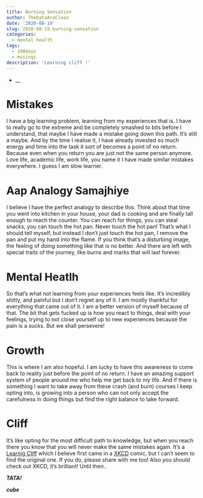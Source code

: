 ```yaml
---
title: Burning Sensation
author: TheDataAreClean
date: '2020-08-19'
slug: 2020-08-19-burning-sensation
categories:
  - mental health
tags:
  - 100days
  - musings
description: 'Learning cliff !'
---
```


* __

# Mistakes
I have a big learning problem, learning from my experiences that is. I have to really go to the extreme and be completely smashed to bits before I understand, that maybe I have made a mistake going down this path. It's still a maybe. And by the time I realise it, I have already invested so much energy and time into the task it sort of becomes a point of no return. Because even when you return you are just not the same person anymore. Love life, academic life, work life, you name it I have made similar mistakes everywhere. I guess I am slow learner.

# Aap Analogy Samajhiye
I believe I have the perfect analogy to describe this. Think about that time you went into kitchen in your house, your dad is cooking and are finally tall enough to reach the counter. You can reach for things, you can steal snacks, you can touch the hot pan. Never touch the hot pan! That's what I should tell myself, but instead I don't just touch the hot pan, I remove the pan and put my hand into the flame. If you think that's a disturbing image, the feeling of doing something like that is no better. And there are left with special traits of the journey, like burns and marks that will last forever.

# Mental Heatlh
So that's what not learning from your experiences feels like. It's incredibly shitty, and painful but I don't regret any of it. I am mostly thankful for everything that came out of it. I am a better version of myself because of that. The bit that gets fucked up is how you react to things, deal with your feelings, trying to not close yourself up to new experiences because the pain is a sucks. But we shall persevere!

# Growth
This is where I am also hopeful. I am lucky to have this awareness to come back to reality just before the point of no return. I have an amazing support system of people around me who help me get back to my life. And if there is something I want to take away from these crash (and burn) courses I keep opting into, is growing into a person who can not only accept the carefulness in doing things but find the right balance to take forward.

# Cliff
It's like opting for the most difficult path to knowledge, but when you reach there you know that you will never make the same mistakes again. It's a [Learnig Cliff](https://imgur.com/gallery/jj16ThL){target="_blank"} which I believe first came in a [XKCD](https://xkcd.com/){target="_blank"} comic, but I can't seem to find the original one. If you do, please share with me too! Also you should check out XKCD, it's brilliant! Until then..

**_TATA!_**

**_cube_**